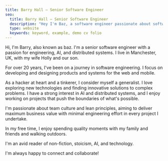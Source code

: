 ```yaml
---
title: Barry Hall — Senior Software Engineer
seo:
  title: Barry Hall — Senior Software Engineer
  description: "Hey I'm Baz, a software engineer passionate about software engineering, AI and distributed systems."
  type: website
  keywords: keyword, example, demo cv folio
---
```


Hi, I'm Barry, also known as baz. I'm a senior software engineer with a passion for engineering,
AI, and distributed systems. I live in Manchester, UK, with my wife Holly and our son.

For over 20 years, I've been on a journey in software engineering.
I focus on developing and designing products and systems for the web and mobile.

As a hacker at heart and a tinkerer, I consider myself a generalist. I love exploring
new technologies and finding innovative solutions to complex problems. I have a
strong interest in AI and distributed systems, and I enjoy working on projects that
push the boundaries of what's possible.

I'm passionate about team culture and lean principles, aiming to deliver maximum business
value with minimal engineering effort in every project I undertake.

In my free time, I enjoy spending quality moments with my family and friends and walking
outdoors.

I'm an avid reader of non-fiction, stoicism, AI, and technology.

I'm always happy to connect and collaborate!

